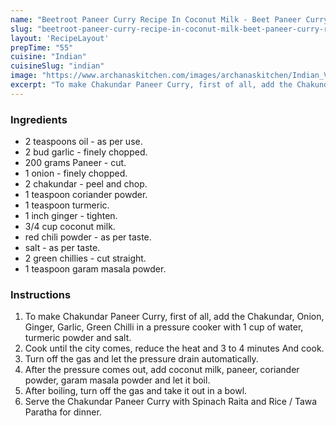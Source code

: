 ---
name: "Beetroot Paneer Curry Recipe In Coconut Milk - Beet Paneer Curry Recipe"
slug: "beetroot-paneer-curry-recipe-in-coconut-milk-beet-paneer-curry-recipe"
layout: 'RecipeLayout'
prepTime: "55"
cuisine: "Indian"
cuisineSlug: "indian"
image: "https://www.archanaskitchen.com/images/archanaskitchen/Indian_Vegetables_Gravy/Beetroot_and_Paneer_Curry_Recipe_in_Coconut_Milk-1.jpg"
excerpt: "To make Chakundar Paneer Curry, first of all, add the Chakundar, Onion, Ginger, Garlic, Green Chilli in a pressure cooker with 1 cup of water, turmeric powder and salt"
---

### Ingredients

-  2 teaspoons oil - as per use.
-  2 bud garlic - finely chopped.
- 200 grams Paneer - cut.
-  1 onion - finely chopped.
-  2 chakundar - peel and chop.
-  1 teaspoon coriander powder.
-  1 teaspoon turmeric.
-  1 inch ginger - tighten.
-  3/4 cup coconut milk.
-  red chili powder - as per taste.
-  salt - as per taste.
-  2 green chillies - cut straight.
-  1 teaspoon garam masala powder.

### Instructions

1. To make Chakundar Paneer Curry, first of all, add the Chakundar, Onion, Ginger, Garlic, Green Chilli in a pressure cooker with 1 cup of water, turmeric powder and salt.
1. Cook until the city comes, reduce the heat and 3 to 4 minutes And cook.
1. Turn off the gas and let the pressure drain automatically.
1. After the pressure comes out, add coconut milk, paneer, coriander powder, garam masala powder and let it boil.
1. After boiling, turn off the gas and take it out in a bowl.
1. Serve the Chakundar Paneer Curry with Spinach Raita and Rice / Tawa Paratha for dinner.
